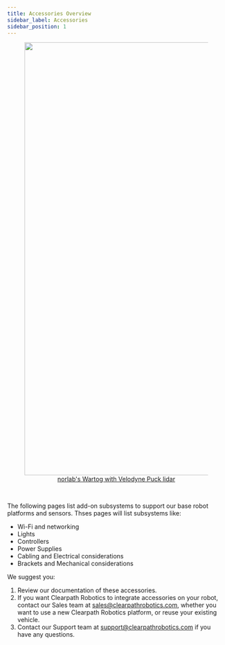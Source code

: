 ```yaml
---
title: Accessories Overview
sidebar_label: Accessories
sidebar_position: 1
---
```


<center>
  <figure>
    <a href="https://clearpathrobotics.com/blog/2020/10/norlab-pushes-autonomous-navigation-to-limits-with-warthog-ugv/">
      <img
        src="/img/about_images/about_1.jpg"
        width="1000"
      />
      <figcaption>norlab's Wartog with Velodyne Puck lidar</figcaption>
    </a>
  </figure>
</center>

<br />

The following pages list add-on subsystems to support our base robot platforms and sensors.
Thses pages will list subsystems like:

- Wi-Fi and networking
- Lights
- Controllers
- Power Supplies
- Cabling and Electrical considerations
- Brackets and Mechanical considerations

We suggest you:

1.  Review our documentation of these accessories.
2.  If you want Clearpath Robotics to integrate accessories on your robot, contact our Sales team at <sales@clearpathrobotics.com>, whether you want to use a new Clearpath Robotics platform, or reuse your existing vehicle.
3.  Contact our Support team at <support@clearpathrobotics.com> if you have any questions.
